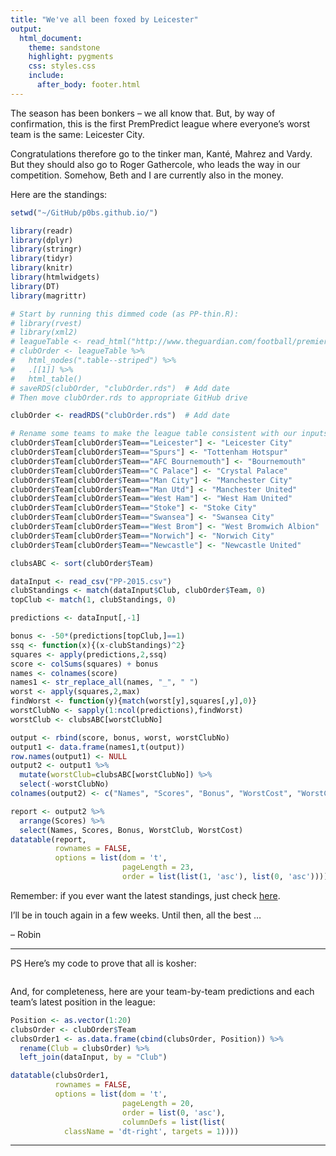 ```yaml
---
title: "We've all been foxed by Leicester"
output:
  html_document:
    theme: sandstone
    highlight: pygments
    css: styles.css
    include:
      after_body: footer.html
---
```


The season has been bonkers -- we all know that. But, by way of confirmation, this is the first PremPredict league where everyone's worst team is the same: Leicester City. 

Congratulations therefore go to the tinker man, Kanté, Mahrez and Vardy. But they should also go to Roger Gathercole, who leads the way in our competition. Somehow, Beth and I are currently also in the money.

Here are the standings:

```r

setwd("~/GitHub/p0bs.github.io/")

library(readr)
library(dplyr)
library(stringr)
library(tidyr)
library(knitr)
library(htmlwidgets)
library(DT)
library(magrittr)

# Start by running this dimmed code (as PP-thin.R):
# library(rvest)
# library(xml2)
# leagueTable <- read_html("http://www.theguardian.com/football/premierleague/table")
# clubOrder <- leagueTable %>% 
#   html_nodes(".table--striped") %>% 
#   .[[1]] %>% 
#   html_table()
# saveRDS(clubOrder, "clubOrder.rds")  # Add date
# Then move clubOrder.rds to appropriate GitHub drive

clubOrder <- readRDS("clubOrder.rds")  # Add date

# Rename some teams to make the league table consistent with our inputs
clubOrder$Team[clubOrder$Team=="Leicester"] <- "Leicester City"
clubOrder$Team[clubOrder$Team=="Spurs"] <- "Tottenham Hotspur"
clubOrder$Team[clubOrder$Team=="AFC Bournemouth"] <- "Bournemouth"
clubOrder$Team[clubOrder$Team=="C Palace"] <- "Crystal Palace"
clubOrder$Team[clubOrder$Team=="Man City"] <- "Manchester City"
clubOrder$Team[clubOrder$Team=="Man Utd"] <- "Manchester United"
clubOrder$Team[clubOrder$Team=="West Ham"] <- "West Ham United"
clubOrder$Team[clubOrder$Team=="Stoke"] <- "Stoke City"
clubOrder$Team[clubOrder$Team=="Swansea"] <- "Swansea City"
clubOrder$Team[clubOrder$Team=="West Brom"] <- "West Bromwich Albion"
clubOrder$Team[clubOrder$Team=="Norwich"] <- "Norwich City"
clubOrder$Team[clubOrder$Team=="Newcastle"] <- "Newcastle United"

clubsABC <- sort(clubOrder$Team)

dataInput <- read_csv("PP-2015.csv")
clubStandings <- match(dataInput$Club, clubOrder$Team, 0)
topClub <- match(1, clubStandings, 0)

predictions <- dataInput[,-1]

bonus <- -50*(predictions[topClub,]==1)
ssq <- function(x){(x-clubStandings)^2}
squares <- apply(predictions,2,ssq)
score <- colSums(squares) + bonus
names <- colnames(score)
names1 <- str_replace_all(names, "_", " ")
worst <- apply(squares,2,max)
findWorst <- function(y){match(worst[y],squares[,y],0)}
worstClubNo <- sapply(1:ncol(predictions),findWorst)
worstClub <- clubsABC[worstClubNo]

output <- rbind(score, bonus, worst, worstClubNo)
output1 <- data.frame(names1,t(output))
row.names(output1) <- NULL 
output2 <- output1 %>% 
  mutate(worstClub=clubsABC[worstClubNo]) %>%
  select(-worstClubNo) 
colnames(output2) <- c("Names", "Scores", "Bonus", "WorstCost", "WorstClub")

report <- output2 %>% 
  arrange(Scores) %>% 
  select(Names, Scores, Bonus, WorstClub, WorstCost)
datatable(report, 
          rownames = FALSE, 
          options = list(dom = 't',
                         pageLength = 23,
                         order = list(list(1, 'asc'), list(0, 'asc'))))
```

Remember: if you ever want the latest standings, just check [here](https://robin.shinyapps.io/PremPredict).

I'll be in touch again in a few weeks. Until then, all the best ...

-- Robin

---

PS Here's my code to prove that all is kosher:

```r
```

And, for completeness, here are your team-by-team predictions and each team's latest position in the league:

```r

Position <- as.vector(1:20)
clubsOrder <- clubOrder$Team
clubsOrder1 <- as.data.frame(cbind(clubsOrder, Position)) %>% 
  rename(Club = clubsOrder) %>% 
  left_join(dataInput, by = "Club")

datatable(clubsOrder1,
          rownames = FALSE,
          options = list(dom = 't',
                         pageLength = 20,
                         order = list(0, 'asc'),
                         columnDefs = list(list(
            className = 'dt-right', targets = 1))))
```

---
